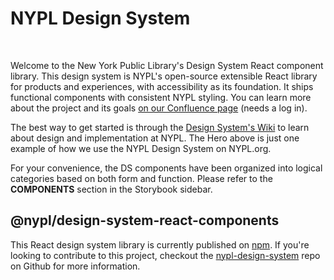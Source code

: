 

<Meta title="Welcome" />

# NYPL Design System


<DSProvider>
  <Hero
    backgroundColor={heroBackgroundColor}
    foregroundColor={heroForegroundColor}
    heroType={HeroTypes.FiftyFifty}
    imageAlt=""
    imageSrc="https://cdn-d8.nypl.org/s3fs-public/styles/2_1_960/public/2020-07/SASB_06_29_2020_Lions_mask-00207%20copy_0.jpeg?h=c8e955ed&itok=n_GLQgoe"
    subHeaderText="With 92 locations across the Bronx, Manhattan, and Staten Island, The New York Public Library is an essential part of neighborhoods across the city. Visit us today."
  />
</DSProvider>

<br />

Welcome to the New York Public Library's Design System React component library.
This design system is NYPL's open-source extensible React library for products
and experiences, with accessibility as its foundation. It ships functional components
with consistent NYPL styling. You can learn more about the project and its goals
[on our Confluence page](https://confluence.nypl.org/display/DIGTL/NYPL+Design+System)
(needs a log in).

The best way to get started is through the [Design System's Wiki](https://github.com/NYPL/nypl-design-system/wiki)
to learn about design and implementation at NYPL. The Hero above is just
one example of how we use the NYPL Design System on NYPL.org.

For your convenience, the DS components have been organized into logical categories
based on both form and function. Please refer to the **COMPONENTS** section in the
Storybook sidebar.

## @nypl/design-system-react-components

This React design system library is currently published on [npm](https://www.npmjs.com/package/@nypl/design-system-react-components).
If you're looking to contribute to this project, checkout the
[nypl-design-system](https://github.com/NYPL/nypl-design-system) repo on Github
for more information.
